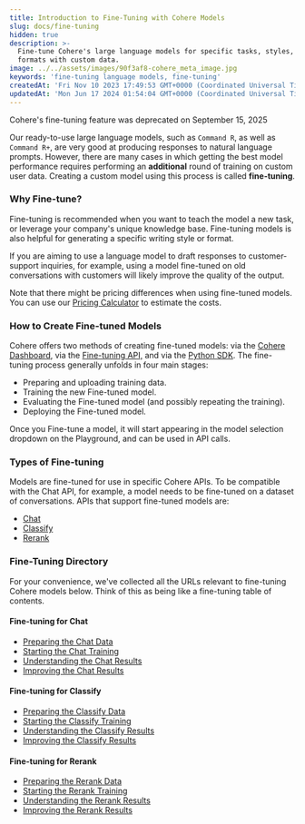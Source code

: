 ```yaml
---
title: Introduction to Fine-Tuning with Cohere Models
slug: docs/fine-tuning
hidden: true
description: >-
  Fine-tune Cohere's large language models for specific tasks, styles, and
  formats with custom data.
image: ../../assets/images/90f3af8-cohere_meta_image.jpg
keywords: 'fine-tuning language models, fine-tuning'
createdAt: 'Fri Nov 10 2023 17:49:53 GMT+0000 (Coordinated Universal Time)'
updatedAt: 'Mon Jun 17 2024 01:54:04 GMT+0000 (Coordinated Universal Time)'
---
```

<Warning>
Cohere's fine-tuning feature was deprecated on September 15, 2025
</Warning>

Our ready-to-use large language models, such as `Command R`, as well as `Command R+`, are very good at producing responses to natural language prompts. However, there are many cases in which getting the best model performance requires performing an **additional** round of training on custom user data. Creating a custom model using this process is called **fine-tuning**.

### Why Fine-tune?

Fine-tuning is recommended when you want to teach the model a new task, or leverage your company's unique knowledge base. Fine-tuning models is also helpful for generating a specific writing style or format. 

If you are aiming to use a language model to draft responses to customer-support inquiries, for example, using a model fine-tuned on old conversations with customers will likely improve the quality of the output.

Note that there might be pricing differences when using fine-tuned models. You can use our [Pricing Calculator](https://cohere.com/pricing) to estimate the costs.

### How to Create Fine-tuned Models

Cohere offers two methods of creating fine-tuned models: via the [Cohere Dashboard](https://dashboard.cohere.com/welcome/login?redirect_uri=%2Ffine-tuning), via the [Fine-tuning API,](/reference/listfinetunedmodels) and via the [Python SDK](/docs/fine-tuning-with-the-python-sdk). The fine-tuning process generally unfolds in four main stages:

- Preparing and uploading training data.
- Training the new Fine-tuned model.
- Evaluating the Fine-tuned model (and possibly repeating the training).
- Deploying the Fine-tuned model.

Once you Fine-tune a model, it will start appearing in the model selection dropdown on the Playground, and can be used in API calls.

### Types of Fine-tuning

Models are fine-tuned for use in specific Cohere APIs. To be compatible with the Chat API, for example, a model needs to be fine-tuned on a dataset of conversations. APIs that support fine-tuned models are:

- [Chat](/docs/chat-fine-tuning)
- [Classify](/docs/classify-fine-tuning)
- [Rerank](/docs/rerank-fine-tuning)

### Fine-Tuning Directory

For your convenience, we've collected all the URLs relevant to fine-tuning Cohere models below. Think of this as being like a fine-tuning table of contents.

#### Fine-tuning for Chat

- [Preparing the Chat Data](/docs/chat-preparing-the-data)
- [Starting the Chat Training ](/docs/chat-starting-the-training)
- [Understanding the Chat Results](/docs/chat-understanding-the-results)
- [Improving the Chat Results](/docs/chat-improving-the-results)

#### Fine-tuning for Classify

- [Preparing the Classify Data](/docs/classify-preparing-the-data)
- [Starting the Classify Training ](/docs/classify-starting-the-training)
- [Understanding the Classify Results](/docs/classify-understanding-the-results)
- [Improving the Classify Results](/docs/classify-improving-the-results)

#### Fine-tuning for Rerank

- [Preparing the Rerank Data](/docs/rerank-preparing-the-data)
- [Starting the Rerank Training ](/docs/rerank-starting-the-training)
- [Understanding the Rerank Results](/docs/rerank-understanding-the-results)
- [Improving the Rerank Results](/docs/rerank-improving-the-results)
